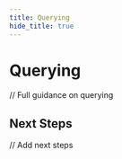 ```yaml
---
title: Querying
hide_title: true
---
```



# Querying <TierLabel tiers="Enterprise" />

<AlphaWarning/>

// Full guidance on querying

## Next Steps
// Add next steps


